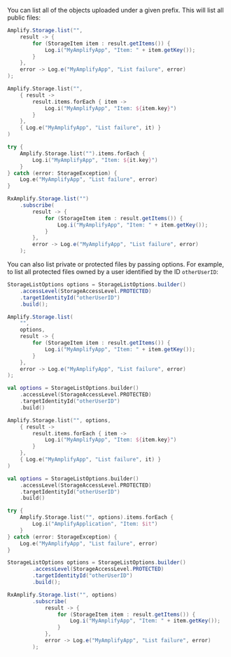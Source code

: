 You can list all of the objects uploaded under a given prefix. This will list all public files:

<BlockSwitcher>
<Block name="Java">

```java
Amplify.Storage.list("",
    result -> {
        for (StorageItem item : result.getItems()) {
            Log.i("MyAmplifyApp", "Item: " + item.getKey());
        }
    },
    error -> Log.e("MyAmplifyApp", "List failure", error)
);
```

</Block>
<Block name="Kotlin - Callbacks">

```kotlin
Amplify.Storage.list("",
    { result ->
        result.items.forEach { item ->
            Log.i("MyAmplifyApp", "Item: ${item.key}")
        }
    },
    { Log.e("MyAmplifyApp", "List failure", it) }
)
```

</Block>
<Block name="Kotlin - Coroutines (Beta)">

```kotlin
try {
    Amplify.Storage.list("").items.forEach {
        Log.i("MyAmplifyApp", "Item: ${it.key}")
    }
} catch (error: StorageException) {
    Log.e("MyAmplifyApp", "List failure", error)
}
```

</Block>
<Block name="RxJava">

```java
RxAmplify.Storage.list("")
    .subscribe(
        result -> {
            for (StorageItem item : result.getItems()) {
                Log.i("MyAmplifyApp", "Item: " + item.getKey());
            }
        },
        error -> Log.e("MyAmplifyApp", "List failure", error)
    );
```

</Block>
</BlockSwitcher>

You can also list private or protected files by passing options. For example, to list all protected files owned by a user identified by the ID `otherUserID`:

<BlockSwitcher>
<Block name="Java">

```java
StorageListOptions options = StorageListOptions.builder()
    .accessLevel(StorageAccessLevel.PROTECTED)
    .targetIdentityId("otherUserID")
    .build();

Amplify.Storage.list(
    "",
    options,
    result -> {
        for (StorageItem item : result.getItems()) {
            Log.i("MyAmplifyApp", "Item: " + item.getKey());
        }
    },
    error -> Log.e("MyAmplifyApp", "List failure", error)
);
```

</Block>
<Block name="Kotlin - Callbacks">

```kotlin
val options = StorageListOptions.builder()
    .accessLevel(StorageAccessLevel.PROTECTED)
    .targetIdentityId("otherUserID")
    .build()

Amplify.Storage.list("", options,
    { result ->
        result.items.forEach { item ->
            Log.i("MyAmplifyApp", "Item: ${item.key}")
        }
    },
    { Log.e("MyAmplifyApp", "List failure", it) }
)
```

</Block>
<Block name="Kotlin - Coroutines (Beta)">

```kotlin
val options = StorageListOptions.builder()
    .accessLevel(StorageAccessLevel.PROTECTED)
    .targetIdentityId("otherUserID")
    .build()

try {
    Amplify.Storage.list("", options).items.forEach {
        Log.i("AmplifyApplication", "Item: $it")
    }
} catch (error: StorageException) {
    Log.e("MyAmplifyApp", "List failure", error)
}
```

</Block>
<Block name="RxJava">

```java
StorageListOptions options = StorageListOptions.builder()
        .accessLevel(StorageAccessLevel.PROTECTED)
        .targetIdentityId("otherUserID")
        .build();

RxAmplify.Storage.list("", options)
        .subscribe(
            result -> {
                for (StorageItem item : result.getItems()) {
                    Log.i("MyAmplifyApp", "Item: " + item.getKey());
                }
            },
            error -> Log.e("MyAmplifyApp", "List failure", error)
        );
```

</Block>
</BlockSwitcher>
